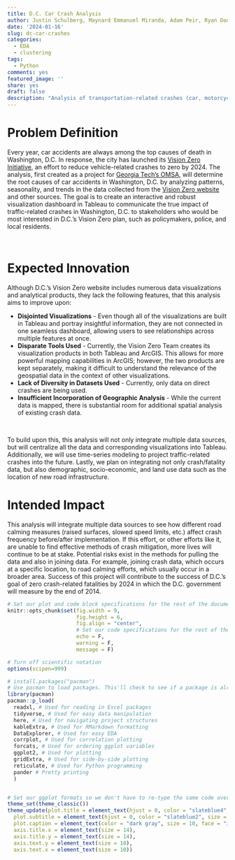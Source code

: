 ```yaml
---
title: D.C. Car Crash Analysis
author: Justin Schulberg, Maynard Emmanuel Miranda, Adam Peir, Ryan Doogan
date: '2024-01-16'
slug: dc-car-crashes
categories:
  - EDA
  - clustering
tags:
  - Python
comments: yes
featured_image: ''
share: yes
draft: false
description: "Analysis of transportation-related crashes (car, motorcycle, pedestrian, bike) in the Washington, D.C. area. This project is in-line with D.C.'s Vision Zero goal. This project was completed with a group of students for Georgia Tech's [CSE 6242 Data and Visual Analtytics](https://omscs.gatech.edu/cse-6242-data-visual-analytics)."
---
```



# Problem Definition
Every year, car accidents are always among the top causes of death in Washington, D.C. In response, the city has launched its [Vision Zero Initiative](https://ddot.dc.gov/page/vision-zero-initiative), an effort to reduce vehicle-related crashes to zero by 2024. The analysis, first created as a project for [Georgia Tech's OMSA](https://pe.gatech.edu/degrees/analytics), will determine the root causes of car accidents in Washington, D.C. by analyzing patterns, seasonality, and trends in the data collected from the [Vision Zero website](https://www.dcvisionzero.com/maps-data) and other sources. The goal is to create an interactive and robust visualization dashboard in Tableau to communicate the true impact of traffic-related crashes in Washington, D.C. to stakeholders who would be most interested in D.C.’s Vision Zero plan, such as policymakers, police, and local residents.

<br>

# Expected Innovation
Although D.C.’s Vision Zero website includes numerous data visualizations and analytical products, they
lack the following features, that this analysis aims to improve upon:  

- **Disjointed Visualizations** - Even though all of the visualizations are built in Tableau and portray
insightful information, they are not connected in one seamless dashboard, allowing users to see
relationships across multiple features at once.  
- **Disparate Tools Used** - Currently, the Vision Zero Team creates its visualization products in both
Tableau and ArcGIS. This allows for more powerful mapping capabilities in ArcGIS; however, the
two products are kept separately, making it difficult to understand the relevance of the
geospatial data in the context of other visualizations.  
- **Lack of Diversity in Datasets Used** -  Currently, only data on direct crashes are being used.  
- **Insufficient Incorporation of Geographic Analysis** - While the current data is mapped, there is
substantial room for additional spatial analysis of existing crash data.  

<br>

To build upon this, this analysis will not only integrate multiple data sources, but will centralize all the data and corresponding visualizations into Tableau. Additionally, we will use time-series modeling to project traffic-related crashes into the future. Lastly, we plan on integrating not only crash/fatality data, but also demographic, socio-economic, and land use data such as the location of new road infrastructure.


# Intended Impact
This analysis will integrate multiple data sources to see how different road calming measures (raised surfaces, slowed speed limits, etc.) affect crash frequency before/after implementation. If this effort, or other efforts like it, are unable to find effective methods of crash mitigation, more lives will continue to be at stake. Potential risks exist in the methods for pulling the data and also in joining data. For example, joining crash data, which occurs at a specific location, to road calming efforts, which usually occur in a broader area. Success of this project will contribute to the success of D.C.’s goal of zero crash-related fatalities by 2024 in which the D.C. government will measure by the end of 2014.


```r
# Set our plot and code block specifications for the rest of the document.
knitr::opts_chunk$set(fig.width = 9,
                      fig.height = 6,
                      fig.align = "center",
                      # Set our code specifications for the rest of the document
                      echo = F,
                      warning = F,
                      message = F)

# Turn off scientific notation
options(scipen=999)

# install.packages("pacman")
# Use pacman to load packages. This'll check to see if a package is already installed; if not, it'll install it. If it is installed, it'll run the library() function.
library(pacman)
pacman::p_load(
  readxl, # Used for reading in Excel packages
  tidyverse, # Used for easy data manipulation
  here, # Used for navigating project structures
  kableExtra, # Used for RMarkdown formatting
  DataExplorer, # Used for easy EDA
  corrplot, # Used for correlation plotting
  forcats, # Used for ordering ggplot variables
  ggplot2, # Used for plotting
  gridExtra, # Used for side-by-side plotting
  reticulate, # Used for Python programming
  pander # Pretty printing
  )


# Set our ggplot formats so we don't have to re-type the same code over-and-over again.
theme_set(theme_classic())
theme_update(plot.title = element_text(hjust = 0, color = "slateblue4", size = 20),
  plot.subtitle = element_text(hjust = 0, color = "slateblue2", size = 12),
  plot.caption = element_text(color = "dark gray", size = 10, face = "italic"),
  axis.title.x = element_text(size = 14),
  axis.title.y = element_text(size = 14),
  axis.text.y = element_text(size = 10),
  axis.text.x = element_text(size = 10))

```